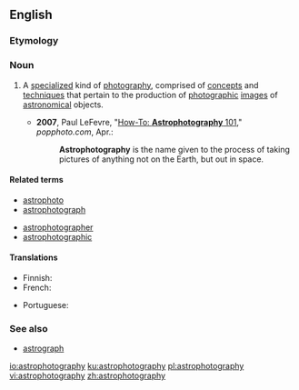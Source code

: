 ==English==
{{wikipedia}}
===Etymology===
{{prefix|astro|photography|lang=en}}

===Noun===
{{en-noun|-}}

# {{context|astronomy|photography|lang=en}} A [[specialize]]d kind of [[photography]], comprised of [[concept]]s and [[technique]]s that pertain to the production of [[photographic]] [[images]] of [[astronomical]] objects.
#* '''2007''', Paul LeFevre, "[http://www.popphoto.com/popularphotographyfeatures/4064/how-to-astrophotography-101.html How-To: '''Astrophotography''' 101]," ''popphoto.com'', Apr.: 
#*: '''Astrophotography''' is the name given to the process of taking pictures of anything not on the Earth, but out in space.

====Related terms====
{{rel-top|Terms related to ''astrophotography''}}
* [[astrophoto]]
* [[astrophotograph]]
{{rel-mid}}
* [[astrophotographer]]
* [[astrophotographic]]
{{rel-bottom}}

====Translations====
{{trans-top|celestial objects photography}}
* Finnish: {{t|fi|tähtivalokuvaus}}
* French: {{t+|fr|astrophotographie}}
{{trans-mid}}
* Portuguese: {{t|pt|astrofotografia|f}}
{{trans-bottom}}

===See also===
* [[astrograph]]

[[io:astrophotography]]
[[ku:astrophotography]]
[[pl:astrophotography]]
[[vi:astrophotography]]
[[zh:astrophotography]]
